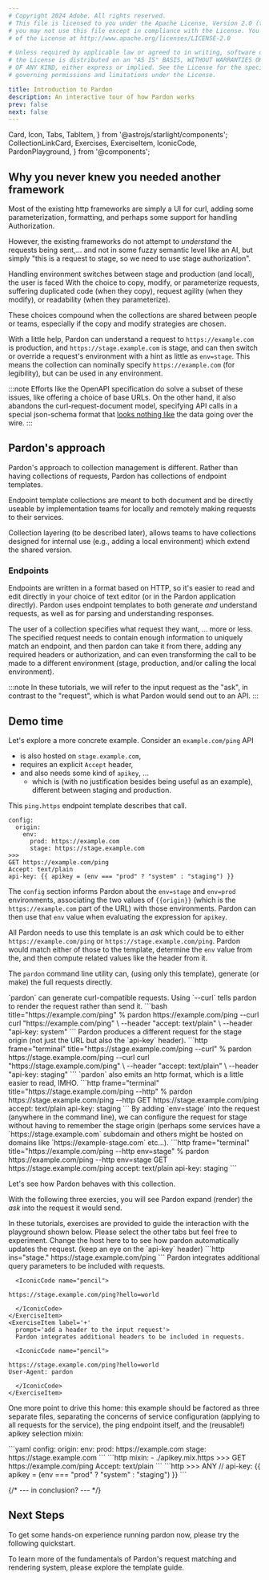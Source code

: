 ```yaml
---
# Copyright 2024 Adobe. All rights reserved.
# This file is licensed to you under the Apache License, Version 2.0 (the "License");
# you may not use this file except in compliance with the License. You may obtain a copy
# of the License at http://www.apache.org/licenses/LICENSE-2.0

# Unless required by applicable law or agreed to in writing, software distributed under
# the License is distributed on an "AS IS" BASIS, WITHOUT WARRANTIES OR REPRESENTATIONS
# OF ANY KIND, either express or implied. See the License for the specific language
# governing permissions and limitations under the License.

title: Introduction to Pardon
description: An interactive tour of how Pardon works
prev: false
next: false
---
```


  Card,
  Icon,
  Tabs,
  TabItem,
} from '@astrojs/starlight/components';
  CollectionLinkCard,
  Exercises,
  ExerciseItem,
  IconicCode,
  PardonPlayground,
 } from '@components';

## Why you never knew you needed another framework

Most of the existing http frameworks are simply a UI for curl, adding some
parameterization, formatting, and perhaps some support for handling Authorization.

However, the existing frameworks do not attempt to _understand_ the requests being sent,...
and not in some fuzzy semantic level like an AI, but simply
"this is a request to stage, so we need to use stage authorization".

Handling environment switches between stage and production (and local),
the user is faced With the choice to copy, modify, or parameterize requests,
suffering duplicated code (when they copy), request agility (when they modify),
or readability (when they parameterize).

These choices compound when the collections are shared between people or teams, especially
if the copy and modify strategies are chosen.

With a little help, Pardon can understand a request to `https://example.com` is production,
and `https://stage.example.com` is stage, and can then switch or override a request's environment
with a hint as little as `env=stage`.  This means the collection can nominally specify
`https://example.com` (for legibility), but can be used in any environment.

:::note
Efforts like the OpenAPI specification do solve a subset of these issues, like
offering a choice of base URLs. On the other hand, it also abandons the
curl-request-document model, specifying API calls in a special json-schema
format that [looks nothing like](https://spec.openapis.org/oas/latest.html#request-body-examples)
the data going over the wire.
:::

## Pardon's approach

Pardon's approach to collection management is different.  Rather than having
collections of requests, Pardon has collections of endpoint templates.

Endpoint template collections are meant to both document and be directly useable by
implementation teams for locally and remotely making requests to their services.

Collection layering (to be described later), allows teams to have collections 
designed for internal use (e.g., adding a local environment) which extend
the shared version.

### Endpoints

Endpoints are written in a format based on HTTP, so it's easier to read and edit
directly in your choice of text editor (or in the Pardon application directly).
Pardon uses endpoint templates to both generate _and_ understand requests, as well
as for parsing and understanding responses.

The user of a collection specifies what request they want, ... more or less.
The specified request needs to contain enough information to uniquely match an endpoint,
and then pardon can take it from there, adding any required headers or authorization,
and can even transforming the call to be made to a different environment (stage, production, and/or
calling the local environment).

:::note
In these tutorials, we will refer to the input request as the "ask",
in contrast to the "request", which is what Pardon would send out to an API.
:::

## Demo time

Let's explore a more concrete example. Consider an `example.com/ping` API

 - is also hosted on `stage.example.com`,
 - requires an explicit `Accept` header,
 - and also needs some kind of `apikey`, ...
   - which is (with no justification besides being useful as an example), different between staging and production.

This `ping.https` endpoint template describes that call.

```http title="example/ping.https"
config:
  origin:
    env:
      prod: https://example.com
      stage: https://stage.example.com
>>>
GET https://example.com/ping
Accept: text/plain
api-key: {{ apikey = (env === "prod" ? "system" : "staging") }}
```

The `config` section informs Pardon about the `env=stage` and `env=prod` environments,
associating the two values of `{{origin}}` (which is the `https://example.com` part of the URL)
with those environments. Pardon can then use that `env` value when evaluating the
expression for `apikey`.

All Pardon needs to use this template is an _ask_ which could be to either `https://example.com/ping`
or `https://stage.example.com/ping`.  Pardon would match either of those to the template, determine
the `env` value from the, and then compute related values like the header from it.

The `pardon` command line utility can, (using only this template), generate (or make)
the full requests directly.

<Tabs>
  <TabItem label="production">
`pardon` can generate curl-compatible requests.
Using `--curl` tells pardon to render the request rather than send it.
```bash title="https://example.com/ping"
% pardon https://example.com/ping --curl
curl "https://example.com/ping" \
  --header "accept: text/plain" \
  --header "api-key: system"
```
  </TabItem>
  <TabItem label="staging">
Pardon produces a different request for the stage origin (not just the URL but also the `api-key` header).
```http frame="terminal" title="https://stage.example.com/ping --curl"
% pardon https://stage.example.com/ping --curl
curl "https://stage.example.com/ping" \
  --header "accept: text/plain" \
  --header "api-key: staging"
```
  </TabItem>
  <TabItem label="staging / http">
`pardon` also emits an http format, which is a little easier to read, IMHO.
```http frame="terminal" title="https://stage.example.com/ping --http"
% pardon https://stage.example.com/ping --http
GET https://stage.example.com/ping
accept: text/plain
api-key: staging
```
  </TabItem>
  <TabItem label="env=stage">
By adding `env=stage` into the request (anywhere in the command line), we can configure
the request for stage without having to remember the stage origin (perhaps some services
have a `https://stage.example.com` subdomain and others might be hosted on domains
like `https://example-stage.com` etc...).
```http frame="terminal" title="https://example.com/ping --http env=stage"
% pardon https://example.com/ping --http env=stage
GET https://stage.example.com/ping
accept: text/plain
api-key: staging
```
  </TabItem>
</Tabs>

Let's see how Pardon behaves with this collection.

With the following three exercies, you will see Pardon
expand (render) the _ask_ into the request it would send.

<PardonPlayground example="https://example.com/ping" config={pingExample}>
  <Exercises>
    <ExerciseItem label="📖"
      prompt="interactive tutorials">
      In these tutorials, exercises are provided to guide the interaction with the playground
      shown below.  Please select the other tabs but feel free to experiment.
    </ExerciseItem>
    <ExerciseItem label='↔'
      prompt="change the request to the stage server">
      Change the host here to to see how pardon
      automatically updates the request. (keep an eye on the `api-key` header)
      <IconicCode name="pencil">
```http ins="stage."
https://stage.example.com/ping
```
      </IconicCode>
    </ExerciseItem>
    <ExerciseItem label='?'
      prompt='add a query to the input request'>
      Pardon integrates additional query parameters to be included with requests.

      <IconicCode name="pencil">
```http ins="?hello=world"
https://stage.example.com/ping?hello=world
```
      </IconicCode>
    </ExerciseItem>
    <ExerciseItem label='+'
      prompt='add a header to the input request'>
      Pardon integrates additional headers to be included in requests.

      <IconicCode name="pencil">
```http ins={2}
https://stage.example.com/ping?hello=world
User-Agent: pardon
```
      </IconicCode>
    </ExerciseItem>
  </Exercises>
</PardonPlayground>

One more point to drive this home: this example should be factored as three separate files,
separating the concerns of service configuration (applying to all requests for the service),
the ping endpoint itself, and the (reusable!) apikey selection mixin:

<Tabs>
<TabItem label="service.yaml">
```yaml
config:
  origin:
    env:
      prod: https://example.com
      stage: https://stage.example.com
```
</TabItem>
<TabItem label="ping.https">
```http
mixin:
  - ./apikey.mix.https
>>>
GET https://example.com/ping
Accept: text/plain
```
</TabItem>
<TabItem label="apikey.mix.https">
```http
>>>
ANY //
api-key: {{ apikey = (env === "prod" ? "system" : "staging") }}
```
</TabItem>
</Tabs>

{/* --- in conclusion? --- */}

## Next Steps

To get some hands-on experience running pardon now, please try the following quickstart.

<CollectionLinkCard href="/intro/quickstart" />

To learn more of the fundamentals of Pardon's request matching and rendering system, please explore
the template guide.

<CollectionLinkCard href="/intro/templates" />

